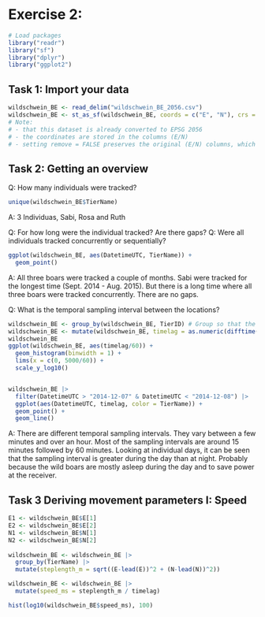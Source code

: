 # Exercise 2:
```r
# Load packages
library("readr") 
library("sf") 
library("dplyr")
library("ggplot2")
```
## Task 1: Import your data
```r
wildschwein_BE <- read_delim("wildschwein_BE_2056.csv")
wildschwein_BE <- st_as_sf(wildschwein_BE, coords = c("E", "N"), crs = 2056, remove = FALSE)
# Note:
# - that this dataset is already converted to EPSG 2056
# - the coordinates are stored in the columns (E/N)
# - setting remove = FALSE preserves the original (E/N) columns, which come in handy later on
```

## Task 2: Getting an overview

Q: How many individuals were tracked?
```r
unique(wildschwein_BE$TierName)
```
A: 3 Individuas, Sabi, Rosa and Ruth


Q: For how long were the individual tracked? Are there gaps?
Q: Were all individuals tracked concurrently or sequentially?
```r
ggplot(wildschwein_BE, aes(DatetimeUTC, TierName)) +
  geom_point()
```
A: All three boars were tracked a couple of months. Sabi were tracked for the longest time (Sept. 2014 - Aug. 2015). But there is a long time where all three boars were tracked concurrently. There are no gaps.


Q: What is the temporal sampling interval between the locations?
```r
wildschwein_BE <- group_by(wildschwein_BE, TierID) # Group so that the time difference is not calculated between different animals.
wildschwein_BE <- mutate(wildschwein_BE, timelag = as.numeric(difftime(lead(DatetimeUTC), DatetimeUTC))) # Create a new column (timelag) that is a function of existing variables. Here the time difference between two consecutive data points.
wildschwein_BE
ggplot(wildschwein_BE, aes(timelag/60)) +
  geom_histogram(binwidth = 1) +
  lims(x = c(0, 5000/60)) + 
  scale_y_log10()


wildschwein_BE |> 
  filter(DatetimeUTC > "2014-12-07" & DatetimeUTC < "2014-12-08") |> 
  ggplot(aes(DatetimeUTC, timelag, color = TierName)) +
  geom_point() +
  geom_line()
```
A: There are different temporal sampling intervals. They vary between a few minutes and over an hour. Most of the sampling intervals are around 15 minutes followed by 60 minutes. Looking at individual days, it can be seen that the sampling interval is greater during the day than at night. Probably because the wild boars are mostly asleep during the day and to save power at the receiver.

## Task 3 Deriving movement parameters I: Speed
```r
E1 <- wildschwein_BE$E[1]
E2 <- wildschwein_BE$E[2]
N1 <- wildschwein_BE$N[1]
N2 <- wildschwein_BE$N[2]
  
wildschwein_BE <- wildschwein_BE |> 
  group_by(TierName) |> 
  mutate(steplength_m = sqrt((E-lead(E))^2 + (N-lead(N))^2))

wildschwein_BE <- wildschwein_BE |> 
  mutate(speed_ms = steplength_m / timelag)

hist(log10(wildschwein_BE$speed_ms), 100)
```